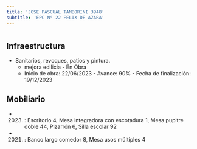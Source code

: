 ```yaml
---
title: 'JOSE PASCUAL TAMBORINI 3948'
subtitle: 'EPC N° 22 FELIX DE AZARA'
---
```


#
## Infraestructura

* Sanitarios, revoques, patios y pintura. 
    + mejora edilicia - En Obra 
    + Inicio de obra: 22/06/2023 - Avance: 90% - Fecha de finalización: 19/12/2023 






## Mobiliario

*  (2023) : Escritorio 4, Mesa integradora con escotadura 1, Mesa pupitre doble 44, Pizarrón 6, Silla escolar 92 

*  (2021) : Banco largo comedor 8, Mesa usos múltiples 4 



